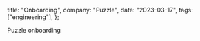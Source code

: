   title: "Onboarding",
  company: "Puzzle",
  date: "2023-03-17",
  tags: ["engineering"],
};

Puzzle onboarding
